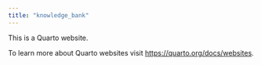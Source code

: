 ```yaml
---
title: "knowledge_bank"
---
```


This is a Quarto website.

To learn more about Quarto websites visit <https://quarto.org/docs/websites>.
